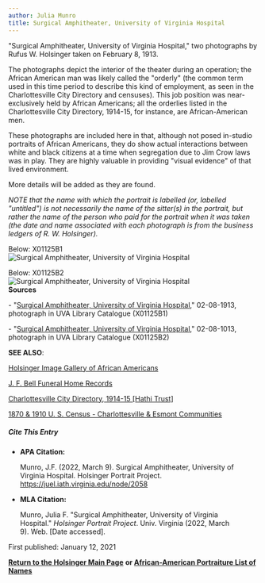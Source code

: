 ```yaml
---
author: Julia Munro
title: Surgical Amphitheater, University of Virginia Hospital
---
```

"Surgical Amphitheater, University of Virginia Hospital," two photographs by Rufus W. Holsinger taken on February 8, 1913.

The photographs depict the interior of the theater during an operation; the African American man was likely called the "orderly" (the common term used in this time period to describe this kind of employment, as seen in the Charlottesville City Directory and censuses). This job position was near-exclusively held by African Americans; all the orderlies listed in the Charlottesville City Directory, 1914-15, for instance, are African-American men.  

These photographs are included here in that, although not posed in-studio portraits of African Americans, they do show actual interactions between white and black citizens at a time when segregation due to Jim Crow laws was in play. They are highly valuable in providing "visual evidence" of that lived environment.

More details will be added as they are found. 

_NOTE that the name with which the portrait is labelled (or, labelled "untitled") is not necessarily the name of the sitter(s) in the portrait, but rather the name of the person who paid for the portrait when it was taken (the date and name associated with each photograph is from the business ledgers of R. W. Holsinger)._ 

Below: X01125B1  
![Surgical Amphitheater, University of Virginia Hospital](https://iiif.lib.virginia.edu/iiif/uva-lib:1040979/full/778,561/0/default.jpg "Surgical Amphitheater, University of Virginia Hospital")

Below: X01125B2  
![Surgical Amphitheater, University of Virginia Hospital](https://iiif.lib.virginia.edu/iiif/uva-lib:1040980/full/778,561/0/default.jpg "Surgical Amphitheater, University of Virginia Hospital")  
**Sources**

\- "[Surgical Amphitheater, University of Virginia Hospital](https://v3.lib.virginia.edu/sources/images/items/uva-lib:1040979 "Surgical Amphitheater, University of Virginia")," 02-08-1913, photograph in UVA Library Catalogue (X01125B1)

\- "[](https://v3.lib.virginia.edu/catalog/uva-lib:1040980#?c=0&m=0&s=0&cv=0&xywh=-372%2C-208%2C6976%2C5172 "Surgical Amphitheater, University of Virginia Hospital")[Surgical Amphitheater, University of Virginia Hospital](https://v3.lib.virginia.edu/sources/images/items/uva-lib:1040980 "Surgical Amphitheater, University of Virginia Hospital")," 02-08-1013, photograph in UVA Library Catalogue (X01125B2)     
  

**SEE ALSO**:

[Holsinger Image Gallery of African Americans](http://rwholsingerphotos.org/images.php "Holsinger Image Gallery of African Americans")

[J. F. Bell Funeral Home Records](http://www2.vcdh.virginia.edu/afam/raceandplace/perl_scripts/funeral_search.html "J. F. Bell Funeral Home Database")

[Charlottesville City Directory, 1914-15 \[Hathi Trust\]](https://catalog.hathitrust.org/Record/101954103 "Charlottesville City Directory, 1914-15")   

[1870 & 1910 U. S. Census - Charlottesville & Esmont Communities](http://www2.vcdh.virginia.edu/afam/raceandplace/census/search_both.html "1870 & 1910 U. S. Census: Charlottesville and Esmont Communities")

##### **Cite This Entry**

*   **APA Citation:**
    
    Munro, J.F. (2022, March 9). Surgical Amphitheater, University of Virginia Hospital. Holsinger Portrait Project. https://juel.iath.virginia.edu/node/2058
    
*   **MLA Citation:**
    
    Munro, Julia F. "Surgical Amphitheater, University of Virginia Hospital." _Holsinger Portrait Project_. Univ. Virginia (2022, March 9). Web. \[Date accessed\].
    

First published: January 12, 2021

[**Return to the Holsinger Main Page**](http://juel.iath.virginia.edu/node/980) **or [African-American Portraiture List of Names](http://juel.iath.virginia.edu/node/996)**